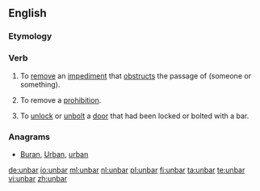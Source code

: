 ==English==

===Etymology===
{{prefix|un|bar}}

===Verb===
{{en-verb|unbarr|ed}}
# {{context|transitive|lang=en}} To [[remove]] an [[impediment]] that [[obstruct]]s the passage of (someone or something).
# {{context|transitive|lang=en}} To remove a [[prohibition]].
# {{context|transitive|lang=en}} To [[unlock]] or [[unbolt]] a [[door]] that had been locked or bolted with a bar.

===Anagrams===
* [[Buran#English|Buran]], [[Urban#English|Urban]], [[urban#English|urban]]

[[de:unbar]]
[[io:unbar]]
[[ml:unbar]]
[[nl:unbar]]
[[pl:unbar]]
[[fi:unbar]]
[[ta:unbar]]
[[te:unbar]]
[[vi:unbar]]
[[zh:unbar]]